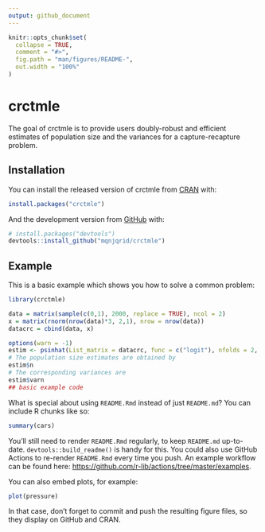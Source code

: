 ```yaml
---
output: github_document
---
```


<!-- README.md is generated from README.Rmd. Please edit that file -->

```r
knitr::opts_chunk$set(
  collapse = TRUE,
  comment = "#>",
  fig.path = "man/figures/README-",
  out.width = "100%"
)
```

# crctmle

<!-- badges: start -->
<!-- badges: end -->

The goal of crctmle is to provide users doubly-robust and efficient estimates of population size and the variances for a capture-recapture problem.

## Installation

You can install the released version of crctmle from [CRAN](https://CRAN.R-project.org) with:

``` r
install.packages("crctmle")
```

And the development version from [GitHub](https://github.com/) with:

``` r
# install.packages("devtools")
devtools::install_github("mqnjqrid/crctmle")
```
## Example

This is a basic example which shows you how to solve a common problem:

```r
library(crctmle)

data = matrix(sample(c(0,1), 2000, replace = TRUE), ncol = 2)
x = matrix(rnorm(nrow(data)*3, 2,1), nrow = nrow(data))
datacrc = cbind(data, x)

options(warn = -1)
estim <- psinhat(List_matrix = datacrc, func = c("logit"), nfolds = 2, K = 2)
# The population size estimates are obtained by
estim$n
# The corresponding variances are
estim$varn
## basic example code
```

What is special about using `README.Rmd` instead of just `README.md`? You can include R chunks like so:

```r
summary(cars)
```

You'll still need to render `README.Rmd` regularly, to keep `README.md` up-to-date. `devtools::build_readme()` is handy for this. You could also use GitHub Actions to re-render `README.Rmd` every time you push. An example workflow can be found here: <https://github.com/r-lib/actions/tree/master/examples>.

You can also embed plots, for example:

```r
plot(pressure)
```

In that case, don't forget to commit and push the resulting figure files, so they display on GitHub and CRAN.
